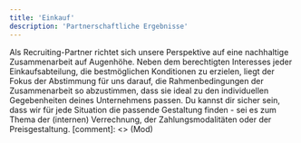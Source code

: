 ```yaml
---
title: 'Einkauf'
description: 'Partnerschaftliche Ergebnisse'
---
```


Als Recruiting-Partner richtet sich unsere Perspektive auf eine nachhaltige Zusammenarbeit auf Augenhöhe. Neben dem berechtigten Interesses
jeder Einkaufsabteilung, die bestmöglichen Konditionen zu erzielen, liegt der Fokus der Abstimmung für uns darauf, die Rahmenbedingungen der 
Zusammenarbeit so abzustimmen, dass sie ideal zu den individuellen Gegebenheiten deines Unternehmens passen. Du kannst dir sicher 
sein, dass wir für jede Situation die passende Gestaltung finden - sei es zum Thema der (internen) Verrechnung, der Zahlungsmodalitäten 
oder der Preisgestaltung. 
[comment]: <> (Mod)